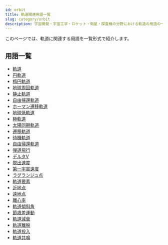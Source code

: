 ```yaml
---
id: orbit
title: 軌道関連用語一覧
slug: category/orbit
description: 宇宙開発・宇宙工学・ロケット・衛星・探査機の分野における軌道の用語の一覧です．意味・定義・概要・説明ページへと移ることができます．
---
```



<Head>
  <script type="application/ld+json">
    {`{
      "@context": "https://schema.org",
      "@type": "DefinedTerm",
      "name": "軌道関連用語一覧",
      "inDefinedTermSet": "https://www.space-portal.org",
      "termCode": "category/orbit",
      "description": "宇宙開発・宇宙工学・ロケット・衛星・探査機の分野における軌道の用語の一覧です．意味・定義・概要・説明ページへと移ることができます．",
      "url": "https://www.space-portal.org/docs/category/orbit"
    }`}
  </script>
</Head>

このページでは、軌道に関連する用語を一覧形式で紹介します。

## 用語一覧
- [軌道](/orbit/orbit)
- [円軌道](/orbit/type/circular-orbit)
- [楕円軌道](/orbit/type/elliptical-orbit)
- [地球周回軌道](/orbit/type/geocentric-orbit)
- [静止軌道](/orbit/type/geostationary-orbit)
- [自由帰還軌道](/orbit/type/free-return-trajectory)
- [ホーマン遷移軌道](/orbit/type/hohmann-transfer-orbit)
- [地球低軌道](/orbit/type/low-earth-orbit)
- [極軌道](/orbit/type/polar-orbit)
- [太陽同期軌道](/orbit/type/sun-synchronous-orbit)
- [遷移軌道](/orbit/type/transfer-orbit)
- [待機軌道](/orbit/type/parking-orbit)
- [自由帰還軌道](/orbit/type/free-return-trajectory) 
- [弾道飛行](/orbit/type/suborbital-flight)
- [デルタV](/orbit/mechanics/delta-v-budget)
- [脱出速度](/orbit/mechanics/escape-velocity)
- [第一宇宙速度](/orbit/mechanics/first-cosmic-velocity) 
- [ラグランジュ点](/orbit/mechanics/lagrange-point)
- [軌道要素](/orbit/mechanics/orbital-elements)
- [近地点](/orbit/mechanics/perigee)
- [遠地点](/orbit/mechanics/apogee)
- [離心率](/orbit/mechanics/eccentricity)
- [軌道傾斜角](/orbit/mechanics/inclination)
- [節歳差運動](/orbit/operation/nodal-precession)
- [軌道減衰](/orbit/operation/orbital-decay)
- [軌道離脱](/orbit/operation/orbit-escape)
- [軌道投入](/orbit/operation/orbital-insertion)
- [軌道共鳴](/orbit/operation/orbital-resonance)